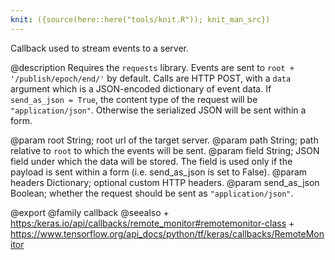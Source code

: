 ```yaml
---
knit: ({source(here::here("tools/knit.R")); knit_man_src})
---
```

Callback used to stream events to a server.

@description
Requires the `requests` library.
Events are sent to `root + '/publish/epoch/end/'` by default. Calls are
HTTP POST, with a `data` argument which is a
JSON-encoded dictionary of event data.
If `send_as_json = True`, the content type of the request will be
`"application/json"`.
Otherwise the serialized JSON will be sent within a form.

@param root String; root url of the target server.
@param path String; path relative to `root` to which the events will be sent.
@param field String; JSON field under which the data will be stored.
    The field is used only if the payload is sent within a form
    (i.e. send_as_json is set to False).
@param headers Dictionary; optional custom HTTP headers.
@param send_as_json Boolean; whether the request should be
    sent as `"application/json"`.

@export
@family callback
@seealso
+ <https:/keras.io/api/callbacks/remote_monitor#remotemonitor-class>
+ <https://www.tensorflow.org/api_docs/python/tf/keras/callbacks/RemoteMonitor>
